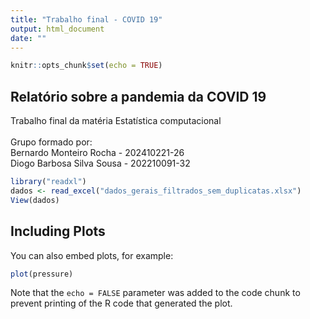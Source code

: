 ```yaml
---
title: "Trabalho final - COVID 19"
output: html_document
date: ""
---
```


```r
knitr::opts_chunk$set(echo = TRUE)
```

## Relatório sobre a pandemia da COVID 19 

Trabalho final da matéria Estatística computacional <br><br>
Grupo formado por: <br>
Bernardo Monteiro Rocha       - 202410221-26 <br>
Diogo Barbosa Silva Sousa     - 202210091-32 <br>

```r
library("readxl")
dados <- read_excel("dados_gerais_filtrados_sem_duplicatas.xlsx")
View(dados)
```

## Including Plots

You can also embed plots, for example:

```r
plot(pressure)
```

Note that the `echo = FALSE` parameter was added to the code chunk to prevent printing of the R code that generated the plot.
